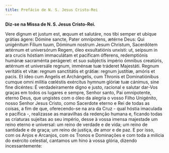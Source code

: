```yaml
---
title: Prefácio de N. S. Jesus Cristo-Rei
---
```


**Diz-se na Missa de N. S. Jesus Cristo-Rei.**

<div class="grid grid-cols-2 gap-5">
  <span class="text-justify">
    Vere dignum et justum est, æquum et salutáre, nos tibi semper et ubíque
    grátias ágere: Dómine sancte, Pater omnípotens, ætérne Deus: Qui unigénitum
    Fílium tuum, Dóminum nostrum Jesum Christum, Sacerdótem ætérnum et
    universórum Regem, óleo exsultatiónis unxísti: ut, seípsum in ara crucis
    hóstiam immaculátam et pacíficam ófferens, redemptiónis humánæ sacraménta
    perágeret: et suo subjéctis império ómnibus creatúris, ætérnum et universále
    regnum, imménsæ tuæ tráderet Majestáti. Regnum veritátis et vitæ: regnum
    sanctitátis et grátiæ: regnum justítiæ, amóris et pacis. Et ídeo cum Angelis
    et Archángelis, cum Thronis et Dominatiónibus cumque omni milítia cœléstis
    exércitus hymnum glóriæ tuæ cánimus, sine fine dicéntes:
  </span>
  <span class="text-justify">
    É verdadeiramente digno e justo, racional e salutar dar-Vos graças em todos
    os lugares e sempre, Senhor santo, Pai omnipotente, eterno Deus, que
    ungistes com o óleo da alegria o vosso Filho Unigénito, nosso Senhor Jesus
    Cristo, como Sacerdote eterno e Rei de todas as coisas, a fim de que,
    oferecendo-se na ara da Cruz - qual hóstia imaculada e pacífica -,
    realizasse as maravilhas da redenção humana e, ficando todas as criaturas
    sujeitas ao seu império, desse à vossa imensa majestade um reino eterno e
    universal: um reino de verdade e de vida; um reino de santidade e de graça;
    um reino de justiça, de amor e de paz. E por isso, com os Anjos e Arcanjos,
    com os Tronos e Dominações e com toda a milícia do exército celestial,
    cantamos um hino à vossa glória, dizendo incessantemente:
  </span>
</div>
